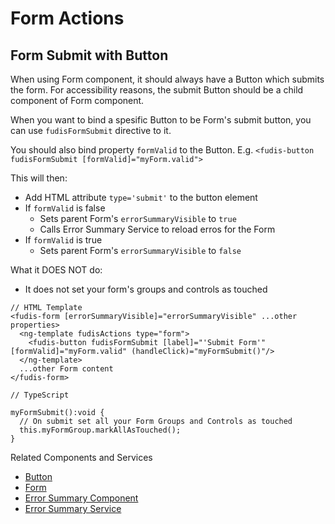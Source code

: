 
<Meta title="Directives/Form/Actions" />

# Form Actions

## Form Submit with Button

When using Form component, it should always have a Button which submits the form. For accessibility reasons, the submit Button should be a child component of Form component.

When you want to bind a spesific Button to be Form's submit button, you can use `fudisFormSubmit` directive to it.

You should also bind property `formValid` to the Button. E.g. `<fudis-button fudisFormSubmit [formValid]="myForm.valid">`

This will then:

- Add HTML attribute `type='submit'` to the button element
- If `formValid` is false
  - Sets parent Form's `errorSummaryVisible` to `true`
  - Calls Error Summary Service to reload erros for the Form
- If `formValid` is true
  - Sets parent Form's `errorSummaryVisible` to `false`

What it DOES NOT do:

- It does not set your form's groups and controls as touched

```
// HTML Template
<fudis-form [errorSummaryVisible]="errorSummaryVisible" ...other properties>
  <ng-template fudisActions type="form">
    <fudis-button fudisFormSubmit [label]="'Submit Form'" [formValid]="myForm.valid" (handleClick)="myFormSubmit()"/>
  </ng-template>
  ...other Form content
</fudis-form>

// TypeScript

myFormSubmit():void {
  // On submit set all your Form Groups and Controls as touched
  this.myFormGroup.markAllAsTouched();
}
```

Related Components and Services

- [Button](/docs/components-button--documentation)
- [Form](/docs/components-form-form--documentation)
- [Error Summary Component](/docs/components-form-error-summary--documentation)
- [Error Summary Service](/docs/services-error-summary--documentation)
